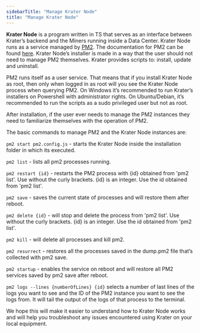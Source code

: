 ```yaml
---
sidebarTitle: "Manage Krater Node"
title: "Manage Krater Node"
---
```

**Krater Node** is a program written in TS that serves as an interface between Krater’s backend and the Miners running inside a Data Center. Krater Node runs as a service managed by [PM2](http://pm2.io). The documentation for PM2 can be found [here](https://pm2.io/docs/runtime/overview/). 
Krater Node’s installer is made in a way that the user should not need to manage PM2 themselves. Krater provides scripts to: install, update and uninstall. 

PM2 runs itself as a user service. That means that if you install Krater Node as root, then only when logged in as root will you see the Krater Node process when querying PM2. On Windows it’s recommended to run Krater’s installers on Powershell with administrator rights. On Ubuntu/Debian, it’s recommended to run the scripts as a sudo privileged user but not as root.

After installation, if the user ever needs to manage the PM2 instances they need to familiarize themselves with the operation of PM2.

The basic commands to manage PM2 and the Krater Node instances are:


`pm2 start pm2.config.js` - starts the Krater Node inside the installation folder in which its executed.

`pm2 list` - lists all pm2 processes running.

`pm2 restart {id}` - restarts the PM2 process with {id} obtained from 'pm2 list'. Use without the curly brackets. {id} is an integer. Use the id obtained from 'pm2 list'.


`pm2 save` - saves the current state of processes and will restore them after reboot.

`pm2 delete {id}` - will stop and delete the process from 'pm2 list'. Use without the curly brackets. {id} is an integer. Use the id obtained from 'pm2 list'.

`pm2 kill` - will delete all processes and kill pm2.

`pm2 resurrect` - restores all the processes saved in the dump.pm2 file that’s collected with pm2 save.

`pm2 startup` - enables the service on reboot and will restore all PM2 services saved by pm2 save after reboot.

`pm2 logs --lines {numberOfLines} {id}` selects a number of last lines of the logs you want to see and the ID of the PM2 instance you want to see the logs from. It will tail the output of the logs of that process to the terminal.

We hope this will make it easier to understand how to Krater Node works and will help you troubleshoot any issues encountered using Krater on your local equipment.